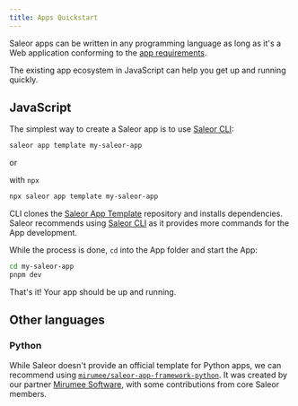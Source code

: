 ```yaml
---
title: Apps Quickstart
---
```


Saleor apps can be written in any programming language as long as it's a Web application conforming to the [app requirements](architecture/app-requirements).

The existing app ecosystem in JavaScript can help you get up and running quickly.

## JavaScript

The simplest way to create a Saleor app is to use [Saleor CLI](/cli/overview.mdx):

```bash
saleor app template my-saleor-app
```

or

with `npx`

```bash
npx saleor app template my-saleor-app
```

CLI clones the [Saleor App Template](developing-apps/app-template) repository and installs dependencies. Saleor recommends using [Saleor CLI](/cli/overview.mdx) as it provides more commands for the App development.

While the process is done, `cd` into the App folder and start the App:

```bash
cd my-saleor-app
pnpm dev
```

That's it! Your app should be up and running.

## Other languages

### Python

While Saleor doesn't provide an official template for Python apps, we can recommend using [`mirumee/saleor-app-framework-python`](https://github.com/mirumee/saleor-app-framework-python). It was created by our partner [Mirumee Software](https://github.com/mirumee), with some contributions from core Saleor members.
